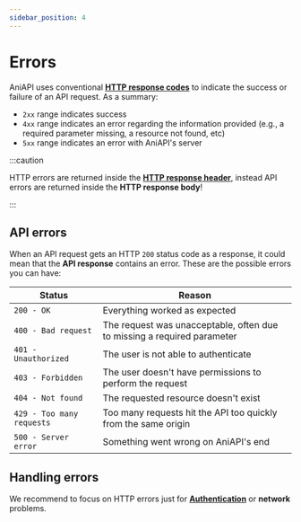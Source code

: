 ```yaml
---
sidebar_position: 4
---
```


# Errors

AniAPI uses conventional **[HTTP response codes](https://developer.mozilla.org/en-US/docs/Web/HTTP/Status)** to indicate the success or failure of an API request.
As a summary:

* `2xx` range indicates success
* `4xx` range indicates an error regarding the information provided (e.g., a required parameter missing, a resource not found, etc)
* `5xx` range indicates an error with AniAPI's server

:::caution

HTTP errors are returned inside the **[HTTP response header](https://developer.mozilla.org/en-US/docs/Glossary/Response_header)**, instead API errors are returned inside the **HTTP response body**!

:::

## API errors

When an API request gets an HTTP `200` status code as a response, it could mean that the **API response** contains an error.
These are the possible errors you can have:

|  Status                   | Reason                                                                    |
| ---                       | ---                                                                       |
| `200 - OK`                | Everything worked as expected                                             |
| `400 - Bad request`       | The request was unacceptable, often due to missing a required parameter   |
| `401 - Unauthorized`      | The user is not able to authenticate                                      |
| `403 - Forbidden`         | The user doesn't have permissions to perform the request                  |
| `404 - Not found`         | The requested resource doesn't exist                                      |
| `429 - Too many requests` | Too many requests hit the API too quickly from the same origin            |
| `500 - Server error`      | Something went wrong on AniAPI's end                                      |

## Handling errors

We recommend to focus on HTTP errors just for **[Authentication](authentication)** or **network** problems.
